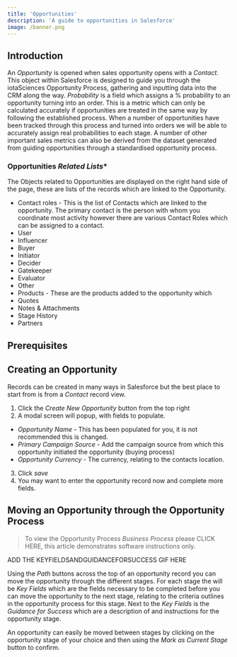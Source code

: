 ```yaml
---
title: 'Opportunities'
description: 'A guide to opportunities in Salesforce'
image: /banner.png
---
```


## Introduction
An *Opportunity* is opened when sales opportunity opens with a *Contact*.
This object within Salesforce is designed to guide you through the iotaSciences Opportunity Process, gathering and inputting data into the CRM along the way.
*Probability* is a field which assigns a % probability to an opportunity turning into an order. This is a metric which can only be calculated accurately if opportunities are treated in the same way by following the established process. When a number of opportunities have been tracked through this process and turned into orders we will be able to accurately assign real probabilities to each stage. A number of other important sales metrics can also be derived from the dataset generated from guiding opportunities through a standardised opportunity process.

### Opportunities *Related Lists**
The Objects related to Opportunities are displayed on the right hand side of the page, these are lists of the records which are linked to the Opportunity.
  * Contact roles - This is the list of Contacts which are linked to the opportunity. The primary contact is the person with whom you coordinate most activity however there are various Contact Roles which can be assigned to a contact.
   * User
   * Influencer
   * Buyer
   * Initiator
   * Decider
   * Gatekeeper
   * Evaluator
   * Other
  * Products - These are the products added to the opportunity which 
  * Quotes
  * Notes & Attachments
  * Stage History
  * Partners

## Prerequisites


## Creating an Opportunity
Records can be created in many ways in Salesforce but the best place to start from is from a *Contact* record view.

1. Click the *Create New Opportunity* button from the top right
2. A modal screen will popup, with fields to populate.
  * *Opportunity Name* - This has been populated for you, it is not recommended this is changed.
  * *Primary Campaign Source* - Add the campaign source from which this opportunity initiated the opportunity (buying process)
  * *Opportunity Currency* - The currency, relating to the contacts location.
3. Click *save*
4. You may want to enter the opportunity record now and complete more fields.

## Moving an Opportunity through the Opportunity Process
> To view the Opportunity Process *Business Process* please CLICK HERE, this article demonstrates software instructions only.

ADD THE KEYFIELDSANDGUIDANCEFORSUCCESS GIF HERE

Using the *Path* buttons across the top of an opportunity record you can move the opportunity through the different stages.
For each stage the will be *Key Fields* which are the fields necessary to be completed before you can move the opportunity to the next stage, relating to the criteria outlines in the opportunity process for this stage.
Next to the *Key Fields* is the *Guidance for Success* which are a description of and instructions for the opportunity stage.

An opportunity can easily be moved between stages by clicking on the opportunity stage of your choice and then using the *Mark as Current Stage* button to confirm.








